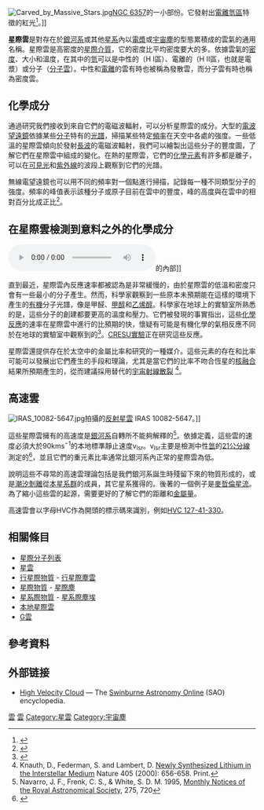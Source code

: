 {{not|星云}}
[[File:Carved_by_Massive_Stars.jpg|thumb]][[NGC_6357|NGC 6357]]的一小部份。它發射出[[電離氫區|電離氫區]]特徵的紅光<ref>{{cite news|title=Carved by Massive Stars|url=http://www.eso.org/public/images/potw1334a/|accessdate=13 September 2013|newspaper=ESO Picture of the Week|archive-date=2018-06-02|archive-url=https://web.archive.org/web/20180602101252/http://www.eso.org/public/images/potw1334a/|dead-url=no}}</ref>。]]

'''星際雲'''是對存在於[[銀河系|銀河系]]或其他[[星系|星系]]內以[[電漿|電漿]]或[[宇宙塵|宇宙塵]]的型態累積成的雲氣的通用名稱。星際雲是高密度的[[星際介質|星際介質]]，它的密度比平均密度要大的多。依據雲氣的[[密度|密度]]、大小和溫度，在其中的[[氫|氫]]可以是中性的（H I區）、電離的（H II區，也就是電漿）或分子（[[分子雲|分子雲]]）。中性和[[電離|電離]]的雲有時也被稱為發散雲，而分子雲有時也稱為密度雲。

== 化學成分 ==
通過研究我們接收到來自它們的電磁波輻射，可以分析星際雲的成分。大型的[[射電望遠鏡|電波望遠鏡]]依據某些[[分子|分子]]特有的[[電磁波頻譜|光譜]]，掃描某些特定[[頻率|頻率]]在天空中各處的強度。一些低溫的星際雲傾向於發射[[長波|長波]]的電磁波輻射，我們可以繪製出這些分子的豐度圖，了解它們在星際雲中組成的變化。在熱的星際雲，它們的[[化學元素|化學元素]]有許多都是離子，可以在[[可見光|可見光]]和[[紫外線|紫外線]]的波段上觀察到它們的光譜。

無線電望遠鏡也可以用不同的頻率對一個點進行掃描，記錄每一種不同類型分子的強度。頻率的峰值表示該種分子或原子目前在雲中的豐度，峰的高度與在雲中的相對百分比成正比<ref>{{Cite web|url=http://imagine.gsfc.nasa.gov/docs/science/how_l1/spectra.html|title=Spectra and What Scientists Can Learn From Them|date=November 2009|author=Project Leader Dr. Lochner|publisher=Goddard Space Flight Center, NASA|accessdate=12 February 2010|archive-date=2014-11-09|archive-url=https://web.archive.org/web/20141109040237/http://imagine.gsfc.nasa.gov/docs/science/how_l1/spectra.html|dead-url=no}}</ref>。

== 在星際雲檢測到意料之外的化學成分 ==
[[File:Diving_into_the_Lagoon_Nebula.OGG|thumb]]的內部]]

直到最近，星際雲內反應速率都被認為是非常緩慢的，由於星際雲的低溫和密度只會有一些最小的分子產生。然而，科學家觀察到一些原本未預期能在這樣的環境下產生的[[有機化學|有機]]分子光譜，像是甲醛、[[甲醇|甲醇]]和[[乙烯醇|乙烯醇]]。科學家在地球上的實驗室所熟悉的是，這些分子的創建都要更高的溫度和壓力。它們被發現的事實指出，這些[[化學反應|化學反應]]的速率在星際雲中進行的比預期的快，懷疑有可能是有機化學的氣相反應不同於在地球的實驗室中觀察到的<ref>{{Cite web|url=http://www.nrao.edu/pr/2001/vinylalco/|title=Scientists Toast the Discovery of Vinyl Alcohol in Interstellar Space|date=October 2001|author=Charles Blue|publisher=National Radio Astronomy Observatory|accessdate=9 February 2010|archive-date=2007-03-12|archive-url=https://web.archive.org/web/20070312205210/http://www.nrao.edu/pr/2001/vinylalco/|dead-url=no}}</ref>。[[CRESU實驗|CRESU實驗]]正在研究這些反應。

星際雲還提供存在於太空中的金屬比率和研究的一種媒介。這些元素的存在和比率可能可以發展出它們產生的手段和理論，尤其是當它們的比率不吻合恆星的[[核合成|核融合]]結果所預期產生的，從而建議採用替代的[[宇宙射線散裂|宇宙射線散裂]] <ref>Knauth, D., Federman, S. and Lambert, D. [http://www.nature.com/nature/journal/v405/n6787/abs/405656a0.html Newly Synthesized Lithium in the Interstellar Medium] {{Wayback|url=http://www.nature.com/nature/journal/v405/n6787/abs/405656a0.html |date=20160306042837 }} Nature 405 (2000): 656-658. Print.</ref>。

== 高速雲 ==
{{Main|高速雲}}
[[File:IRAS_10082-5647.jpg|thumb]]拍攝的[[反射星雲|反射星雲]] IRAS 10082-5647。]]

這些星際雲擁有的高速度是[[銀河系|銀河系]]自轉所不能夠解釋的<ref>Navarro, J. F., Frenk, C. S., & White, S. D. M. 1995, [[Monthly_Notices_of_the_Royal_Astronomical_Society|Monthly Notices of the Royal Astronomical Society]], 275, 720</ref>。依據定義，這些雲的速度必須大於90kms<sup>−1</sup>的本地標準靜止速度v<sub>lsr</sub>。v<sub>lsr</sub>主要是檢測中性[[氫|氫]]的[[21公分線|21公分線]]測定的<ref>{{Cite web|url=http://genesismission.jpl.nasa.gov/educate/scimodule/Cosmogony/CosmogonyPDF/MilkyWaySurpriseST.pdf|title=Dark Matter- More Than Meets the Eye|publisher=NASA|accessdate=12 February 2010|archive-date=2019-01-15|archive-url=https://web.archive.org/web/20190115080550/https://genesismission.jpl.nasa.gov/educate/scimodule/Cosmogony/CosmogonyPDF/MilkyWaySurpriseST.pdf|dead-url=no}}</ref>，並且它們的重元素比率通常比銀河系內正常的星際雲為低。

說明這些不尋常的高速雲理論包括是我們銀河系誕生時殘留下來的物質形成的，或是[[潮汐力|潮汐剝離]]從[[本星系群|本星系群]]的成員，其它星系獲得的。後著的一個例子是[[麥哲倫星流|麥哲倫星流]]。為了縮小這些雲的起源，需要更好的了解它們的距離和[[金屬量|金屬量]]。

高速雲會以字母HVC作為開頭的標示碼來識別，例如[[HVC_127-41-330|HVC 127-41-330]]。

== 相關條目 ==
* [[星際分子列表|星際分子列表]]
* [[星雲|星雲]]
* [[行星際物質|行星際物質]] - [[行星際塵雲|行星際塵雲]]
* [[星際物質|星際物質]] - [[宇宙塵|星際塵]]
* [[外太空#星系際空間|星系際物質]] - [[星系際塵埃|星系際塵埃]]
* [[本地星際雲|本地星際雲]]
* [[G雲|G雲]]

== 參考資料 ==
<references/>

==外部链接==
* [https://web.archive.org/web/20070714004143/http://www.cosmos.swin.edu.au/entries/highvelocitycloud/highvelocitycloud.html High Velocity Cloud] — The [[Swinburne_Astronomy_Online|Swinburne Astronomy Online]] (SAO) encyclopedia.

{{Authority control}}
{{DEFAULTSORT:Interstellar Cloud}}
[[Category:星際物質|雲]]
[[Category:星系際介質|雲]]
[[Category:星雲|Category:星雲]]
[[Category:宇宙塵|Category:宇宙塵]]